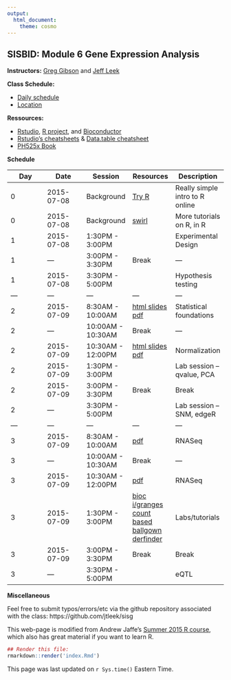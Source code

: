 ```yaml
---
output:
  html_document:
    theme: cosmo
---
```


## SISBID: Module 6 Gene Expression Analysis

**Instructors:** [Greg Gibson](http://cig.gatech.edu/) and [Jeff Leek](http://www.jtleek.com/)


**Class Schedule:**

* [Daily schedule](http://www.biostat.washington.edu/suminst/sisbid/schedule)
* [Location](http://www.biostat.washington.edu/suminst/sisbid/maps)


**Ressources:**


* [Rstudio](http://www.rstudio.com/), [R project](http://www.r-project.org/), and [Bioconductor](http://bioconductor.org/)
* [Rstudio's cheatsheets](http://www.rstudio.com/resources/cheatsheets/) & [Data.table cheatsheet](https://s3.amazonaws.com/assets.datacamp.com/img/blog/data+table+cheat+sheet.pdf)
* [PH525x Book](http://genomicsclass.github.io/book/)

**Schedule**


| Day  | Date  |  Session | Resources  |  Description |
|---|---|---|---|---|
| 0  | 2015-07-08  | Background  | [Try R](http://tryr.codeschool.com/)  | Really simple intro to R online  |
| 0  | 2015-07-08  | Background | [swirl](http://swirlstats.com/)  | More tutorials on R, in R  |
|1 | 2015-07-08 | 1:30PM - 3:00PM | | Experimental Design |
|1 | --- | 3:00PM - 3:30PM | Break | --- |
|1 | 2015-07-08 | 3:30PM - 5:00PM | | Hypothesis testing |
|---|---|---|---|---|
|2 | 2015-07-09 | 8:30AM - 10:00AM | [html slides](https://slides.com/jeffleek/sisg-m6-d2) [pdf](https://dl.dropbox.com/s/38lqdzetv6bggmq/sisg-m6-d2.pdf)| Statistical foundations |
|2 | --- | 10:00AM - 10:30AM | Break | --- |
|2 | 2015-07-09 | 10:30AM - 12:00PM |[html slides](https://slides.com/jeffleek/sisg-m6-d2) [pdf](https://dl.dropbox.com/s/38lqdzetv6bggmq/sisg-m6-d2.pdf) | Normalization |
|2 | 2015-07-09 | 1:30PM - 3:00PM | |  Lab session – qvalue, PCA|
|2 | 2015-07-09 | 3:00PM - 3:30PM | Break | Break |
|2 | --- | 3:30PM - 5:00PM | | Lab session – SNM, edgeR|
|---|---|---|---|---|
|3 | 2015-07-09 | 8:30AM - 10:00AM | [pdf](https://www.dropbox.com/s/3lrr3nor98778dl/sisg-md-d3.pdf?dl=0) | RNASeq |
|3 | --- | 10:00AM - 10:30AM | Break | --- |
|3 | 2015-07-09 | 10:30AM - 12:00PM |[pdf](https://www.dropbox.com/s/3lrr3nor98778dl/sisg-md-d3.pdf?dl=0)| RNASeq |
|3 | 2015-07-09 | 1:30PM - 3:00PM | [bioc](https://github.com/genomicsclass/labs/blob/42e539a33a22a90c1caa92ae9598a65c354d4f1c/course4/storage/basic_Bioconductor_infrastructure.Rmd) [i/granges](https://github.com/genomicsclass/labs/blob/42e539a33a22a90c1caa92ae9598a65c354d4f1c/course4/iranges_granges.Rmd) [count based](http://www.bioconductor.org/help/workflows/rnaseqGene/) [ballgown](http://bioconductor.org/packages/release/bioc/vignettes/ballgown/inst/doc/ballgown.html) [derfinder](http://bioconductor.org/packages/release/bioc/vignettes/derfinder/inst/doc/derfinder.html)| Labs/tutorials|
|3 | 2015-07-09 | 3:00PM - 3:30PM | Break | Break |
|3 | --- | 3:30PM - 5:00PM | | eQTL|


<!-- Add links to the rest of the material as we go



-->

**Miscellaneous**

Feel free to submit typos/errors/etc via the github repository associated with the class: 
https://github.com/jtleek/sisg

This web-page is modified from Andrew Jaffe's [Summer 2015 R course](http://www.aejaffe.com/summerR_2015/), which also has great material if you want to learn R. 

```r
## Render this file:
rmarkdown::render('index.Rmd')
```

This page was last updated on `r Sys.time()` Eastern Time.
